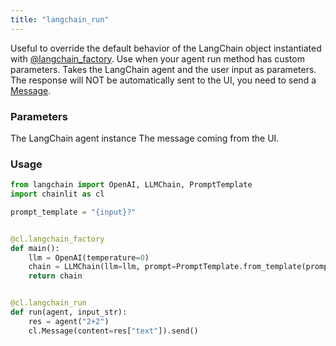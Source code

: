 ```yaml
---
title: "langchain_run"
---
```


Useful to override the default behavior of the LangChain object instantiated with [@langchain_factory](/api-reference/langchain/langchain-factory).
Use when your agent run method has custom parameters.
Takes the LangChain agent and the user input as parameters.
The response will NOT be automatically sent to the UI, you need to send a [Message](/api-reference/message).

### Parameters

<ParamField path="agent" type="Any">
  The LangChain agent instance
</ParamField>
<ParamField path="input_str" type="str">
  The message coming from the UI.
</ParamField>

### Usage

```python Code Example
from langchain import OpenAI, LLMChain, PromptTemplate
import chainlit as cl

prompt_template = "{input}?"


@cl.langchain_factory
def main():
    llm = OpenAI(temperature=0)
    chain = LLMChain(llm=llm, prompt=PromptTemplate.from_template(prompt_template))
    return chain


@cl.langchain_run
def run(agent, input_str):
    res = agent("2+2")
    cl.Message(content=res["text"]).send()
```
